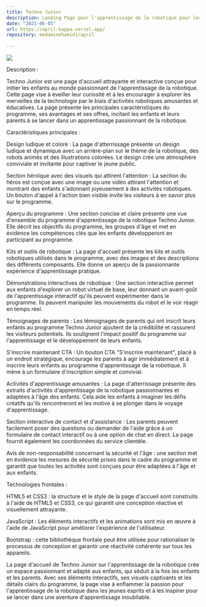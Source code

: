 ```yaml
---
title: Techno Junior
description: Landing Page pour l'apprentissage de la robotique pour les enfants
date: "2021-06-05"
url: https://april-kappa.vercel.app/
repository: medaminehamidi/april
  
---
```



[![](/techno.png)](https://april-kappa.vercel.app/)


Description :

Techno Junior est une page d'accueil attrayante et interactive conçue pour initier les enfants au monde passionnant de l'apprentissage de la robotique. Cette page vise à éveiller leur curiosité et à les encourager à explorer les merveilles de la technologie par le biais d'activités robotiques amusantes et éducatives. La page présente les principales caractéristiques du programme, ses avantages et ses offres, incitant les enfants et leurs parents à se lancer dans un apprentissage passionnant de la robotique.

Caractéristiques principales :

Design ludique et coloré : La page d'atterrissage présente un design ludique et dynamique avec un arrière-plan sur le thème de la robotique, des robots animés et des illustrations colorées. Le design crée une atmosphère conviviale et invitante pour captiver le jeune public.

Section héroïque avec des visuels qui attirent l'attention : La section du héros est conçue avec une image ou une vidéo attirant l'attention et montrant des enfants s'adonnant joyeusement à des activités robotiques. Un bouton d'appel à l'action bien visible invite les visiteurs à en savoir plus sur le programme.

Aperçu du programme : Une section concise et claire présente une vue d'ensemble du programme d'apprentissage de la robotique Techno Junior. Elle décrit les objectifs du programme, les groupes d'âge et met en évidence les compétences clés que les enfants développeront en participant au programme.

Kits et outils de robotique : La page d'accueil présente les kits et outils robotiques utilisés dans le programme, avec des images et des descriptions des différents composants. Elle donne un aperçu de la passionnante expérience d'apprentissage pratique.

Démonstrations interactives de robotique : Une section interactive permet aux enfants d'explorer un robot virtuel de base, leur donnant un avant-goût de l'apprentissage interactif qu'ils peuvent expérimenter dans le programme. Ils peuvent manipuler les mouvements du robot et le voir réagir en temps réel.

Témoignages de parents : Les témoignages de parents qui ont inscrit leurs enfants au programme Techno Junior ajoutent de la crédibilité et rassurent les visiteurs potentiels. Ils soulignent l'impact positif du programme sur l'apprentissage et le développement de leurs enfants.

S'inscrire maintenant CTA : Un bouton CTA "S'inscrire maintenant", placé à un endroit stratégique, encourage les parents à agir immédiatement et à inscrire leurs enfants au programme d'apprentissage de la robotique. Il mène à un formulaire d'inscription simple et convivial.

Activités d'apprentissage amusantes : La page d'atterrissage présente des extraits d'activités d'apprentissage de la robotique passionnantes et adaptées à l'âge des enfants. Cela aide les enfants à imaginer les défis créatifs qu'ils rencontreront et les motive à se plonger dans le voyage d'apprentissage.

Section interactive de contact et d'assistance : Les parents peuvent facilement poser des questions ou demander de l'aide grâce à un formulaire de contact interactif ou à une option de chat en direct. La page fournit également les coordonnées du service clientèle.

Avis de non-responsabilité concernant la sécurité et l'âge : une section met en évidence les mesures de sécurité prises dans le cadre du programme et garantit que toutes les activités sont conçues pour être adaptées à l'âge et aux enfants.

Technologies frontales :

HTML5 et CSS3 : la structure et le style de la page d'accueil sont construits à l'aide de HTML5 et CSS3, ce qui garantit une conception réactive et visuellement attrayante.

JavaScript : Les éléments interactifs et les animations sont mis en œuvre à l'aide de JavaScript pour améliorer l'expérience de l'utilisateur.

Bootstrap : cette bibliothèque frontale peut être utilisée pour rationaliser le processus de conception et garantir une réactivité cohérente sur tous les appareils.

La page d'accueil de Techno Junior sur l'apprentissage de la robotique crée un espace passionnant et adapté aux enfants, qui séduit à la fois les enfants et les parents. Avec ses éléments interactifs, ses visuels captivants et les détails clairs du programme, la page vise à enflammer la passion pour l'apprentissage de la robotique dans les jeunes esprits et à les inspirer pour se lancer dans une aventure d'apprentissage inoubliable.
